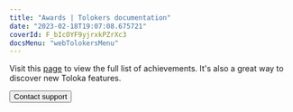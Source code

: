 ```yaml
---
title: "Awards | Tolokers documentation"
date: "2023-02-18T19:07:08.675721"
coverId: F_bIcOYF9yjrxkPZrXc3
docsMenu: "webTolokersMenu"
---
```



<AchievementsContent1/>

Visit this [page](https://we.toloka.ai/achievements) to view the full list of achievements. It's also a great way to discover new Toloka features.

<AchievementsContent2/>

<Button themeColor="light" view="default" size="l" type="link" url="../troubleshooting/support?form-source=achievements">Contact support</Button>
